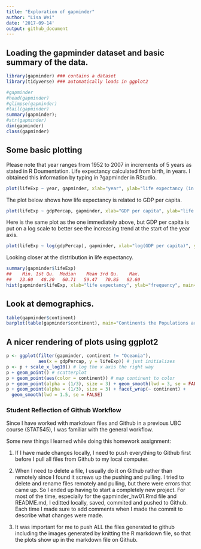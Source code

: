 ```yaml
---
title: "Exploration of gapminder"
author: "Lisa Wei"
date: '2017-09-14'
output: github_document
---
```


## Loading the gapminder dataset and basic summary of the data.

```r
library(gapminder) ### contains a dataset
library(tidyverse) ### automatically loads in ggplot2

#gapminder 
#head(gapminder)
#glimpse(gapminder)
#tail(gapminder)
summary(gapminder); 
#str(gapminder)
dim(gapminder)
class(gapminder)

```


## Some basic plotting 

Please note that year ranges from 1952 to 2007 in increments of 5 years as stated in R Doumentation. Life expectancy calculated from birth, in years. I obtained this information by typing in ?gapminder in RStudio.


```r
plot(lifeExp ~ year, gapminder, xlab="year", ylab="life expectancy (in years)", main="Life Expectancy with respect to time (years)")
```


The plot below shows how life expectancy is related to GDP per capita.
```r
plot(lifeExp ~ gdpPercap, gapminder, xlab="GDP per capita", ylab="life expectancy (in years)", main="Life expectancy versus GDP per capita")
```

Here is the same plot as the one immediately above, but GDP per capita is put on a log scale to better see the increasing trend at the start of the year axis.

```r
plot(lifeExp ~ log(gdpPercap), gapminder, xlab="log(GDP per capita)", ylab="life expectancy (in years)", main="Life expectancy versus log(GDP per capita)")
```

Looking closer at the distribution in life expectancy.

```r
summary(gapminder$lifeExp)
##    Min. 1st Qu.  Median    Mean 3rd Qu.    Max. 
##   23.60   48.20   60.71   59.47   70.85   82.60
hist(gapminder$lifeExp, xlab="life expectancy", ylab="frequency", main="Distribution of life expectancy frequencies")
```

## Look at demographics. 

```r
table(gapminder$continent)
barplot(table(gapminder$continent), main="Continents the Populations are From")
```

## A nicer rendering of plots using ggplot2

```r
p <- ggplot(filter(gapminder, continent != "Oceania"),
            aes(x = gdpPercap, y = lifeExp)) # just initializes
p <- p + scale_x_log10() # log the x axis the right way
p + geom_point() # scatterplot
p + geom_point(aes(color = continent)) # map continent to color
p + geom_point(alpha = (1/3), size = 3) + geom_smooth(lwd = 3, se = FALSE)
p + geom_point(alpha = (1/3), size = 3) + facet_wrap(~ continent) +
  geom_smooth(lwd = 1.5, se = FALSE)
```


### Student Reflection of Github Workflow

Since I have worked with markdown files and Github in a previous UBC course (STAT545), I was familiar with the general workflow.

Some new things I learned while doing this homework assignment:

1. If I have made changes locally, I need to push everything to Github first before I pull all files from Github to my local computer.

2. When I need to delete a file, I usually do it on Github rather than remotely since I found it screws up the pushing and pulling. I tried to delete and rename files remotely and pulling, but there were errors that came up. So I ended up having to start a completely new project.
For most of the time, especially for the gapminder_hw01.Rmd file and README.md, I editted locally, saved, commited and pushed to Github. Each time I made sure to add comments when I made the commit to describe what changes were made.

3. It was important for me to push ALL the files generated to github including the images generated by knitting the R markdown file, so that the plots show up in the markdown file on Github.


